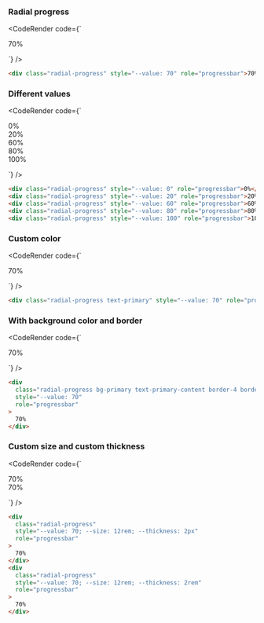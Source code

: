 
### Radial progress

<CodeRender code={`
<div class="radial-progress" style="--value: 70" role="progressbar">70%</div>

`} />
  
```html
<div class="radial-progress" style="--value: 70" role="progressbar">70%</div>

```
### Different values

<CodeRender code={`
<div class="radial-progress" style="--value: 0" role="progressbar">0%</div>
<div class="radial-progress" style="--value: 20" role="progressbar">20%</div>
<div class="radial-progress" style="--value: 60" role="progressbar">60%</div>
<div class="radial-progress" style="--value: 80" role="progressbar">80%</div>
<div class="radial-progress" style="--value: 100" role="progressbar">100%</div>

`} />
  
```html
<div class="radial-progress" style="--value: 0" role="progressbar">0%</div>
<div class="radial-progress" style="--value: 20" role="progressbar">20%</div>
<div class="radial-progress" style="--value: 60" role="progressbar">60%</div>
<div class="radial-progress" style="--value: 80" role="progressbar">80%</div>
<div class="radial-progress" style="--value: 100" role="progressbar">100%</div>

```
### Custom color

<CodeRender code={`
<div class="radial-progress text-primary" style="--value: 70" role="progressbar">70%</div>

`} />
  
```html
<div class="radial-progress text-primary" style="--value: 70" role="progressbar">70%</div>

```
### With background color and border

<CodeRender code={`
<div
  class="radial-progress bg-primary text-primary-content border-4 border-primary"
  style="--value: 70"
  role="progressbar"
>
  70%
</div>

`} />
  
```html
<div
  class="radial-progress bg-primary text-primary-content border-4 border-primary"
  style="--value: 70"
  role="progressbar"
>
  70%
</div>

```
### Custom size and custom thickness

<CodeRender code={`
<div
  class="radial-progress"
  style="--value: 70; --size: 12rem; --thickness: 2px"
  role="progressbar"
>
  70%
</div>
<div
  class="radial-progress"
  style="--value: 70; --size: 12rem; --thickness: 2rem"
  role="progressbar"
>
  70%
</div>

`} />
  
```html
<div
  class="radial-progress"
  style="--value: 70; --size: 12rem; --thickness: 2px"
  role="progressbar"
>
  70%
</div>
<div
  class="radial-progress"
  style="--value: 70; --size: 12rem; --thickness: 2rem"
  role="progressbar"
>
  70%
</div>

```   

    